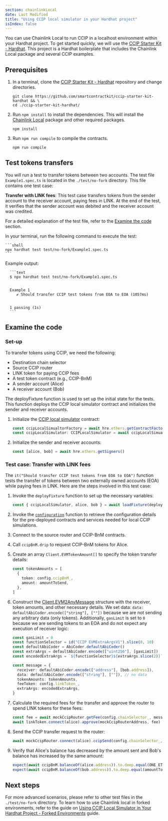 ```yaml
---
section: chainlinkLocal
date: Last Modified
title: "Using CCIP local simulator in your Hardhat project"
isIndex: false
---
```


You can use Chainlink Local to run CCIP in a localhost environment within your Hardhat project. To get started quickly, we will use the [CCIP Starter Kit - Hardhat](https://github.com/smartcontractkit/ccip-starter-kit-hardhat). This project is a Hardhat boilerplate that includes the Chainlink Local package and several CCIP examples.

## Prerequisites

1. In a terminal, clone the [CCIP Starter Kit - Hardhat](https://github.com/smartcontractkit/ccip-starter-kit-hardhat) repository and change directories.

   ```shell
   git clone https://github.com/smartcontractkit/ccip-starter-kit-hardhat && \
   cd ./ccip-starter-kit-hardhat/
   ```

1. Run `npm install` to install the dependencies. This will install the [Chainlink Local](https://github.com/smartcontractkit/chainlink-local) package and other required packages.

   ```shell
   npm install
   ```

1. Run `npm run compile` to compile the contracts.

   ```shell
   npm run compile
   ```

## Test tokens transfers

You will run a test to transfer tokens between two accounts. The test file `Example1.spec.ts` is located in the `./test/no-fork` directory. This file contains one test case:

**Transfer with LINK fees**: This test case transfers tokens from the sender account to the receiver account, paying fees in LINK. At the end of the test, it verifies that the sender account was debited and the receiver account was credited.

For a detailed explanation of the test file, refer to the [Examine the code](#examine-the-code) section.

In your terminal, run the following command to execute the test:

    ```shell
    npx hardhat test test/no-fork/Example1.spec.ts
    ```

Example output:

      ```text
      $ npx hardhat test test/no-fork/Example1.spec.ts


      Example 1
         ✔ Should transfer CCIP test tokens from EOA to EOA (1057ms)


      1 passing (1s)
      ```

## Examine the code

### Set-up

To transfer tokens using CCIP, we need the following:

- Destination chain selector
- Source CCIP router
- LINK token for paying CCIP fees
- A test token contract (e.g., CCIP-BnM)
- A sender account (Alice)
- A receiver account (Bob)

The deployFixture function is used to set up the initial state for the tests. This function deploys the CCIP local simulator contract and initializes the sender and receiver accounts.

1.  Initialize the [CCIP local simulator](/chainlink-local/api-reference/solidity/ccip/cciplocalsimulator#cciplocalsimulator) contract:

    ```typescript
    const ccipLocalSimualtorFactory = await hre.ethers.getContractFactory("CCIPLocalSimulator")
    const ccipLocalSimulator: CCIPLocalSimulator = await ccipLocalSimualtorFactory.deploy()
    ```

1.  Initialize the sender and receiver accounts:

    ```typescript
    const [alice, bob] = await hre.ethers.getSigners()
    ```

### Test case: Transfer with LINK fees

The `it("Should transfer CCIP test tokens from EOA to EOA")` function tests the transfer of tokens between two externally owned accounts (EOA) while paying fees in LINK. Here are the steps involved in this test case:

1. Invoke the `deployFixture` function to set up the necessary variables:

   ```typescript
   const { ccipLocalSimulator, alice, bob } = await loadFixture(deployFixture)
   ```

1. Invoke the [`configuration`](/chainlink-local/api-reference/solidity/ccip/cciplocalsimulator#configuration) function to retrieve the configuration details for the pre-deployed contracts and services needed for local CCIP simulations.

1. Connect to the source router and CCIP-BnM contracts.

1. Call `ccipBnM.drip` to request CCIP-BnM tokens for Alice.

1. Create an array `Client.EVMTokenAmount[]` to specify the token transfer details:

   ```typescript
   const tokenAmounts = [
     {
       token: config.ccipBnM_,
       amount: amountToSend,
     },
   ]
   ```

1. Construct the [Client.EVM2AnyMessage](/ccip/api-reference/client#evm2anymessage) structure with the receiver, token amounts, and other necessary details. We set data: `data: defaultAbiCoder.encode(["string"], [""])` because we are not sending any arbitrary data (only tokens). Additionally, `gasLimit` is set to `0` because we are sending tokens to an EOA and do not expect any execution of receiver logic:

   ```typescript
   const gasLimit = 0
   const functionSelector = id("CCIP EVMExtraArgsV1").slice(0, 10)
   const defaultAbiCoder = AbiCoder.defaultAbiCoder()
   const extraArgs = defaultAbiCoder.encode(["uint256"], [gasLimit])
   const encodedExtraArgs = `${functionSelector}${extraArgs.slice(2)}`

   const message = {
     receiver: defaultAbiCoder.encode(["address"], [bob.address]),
     data: defaultAbiCoder.encode(["string"], [""]), // no data
     tokenAmounts: tokenAmounts,
     feeToken: config.linkToken_,
     extraArgs: encodedExtraArgs,
   }
   ```

1. Calculate the required fees for the transfer and approve the router to spend LINK tokens for these fees:

   ```typescript
   const fee = await mockCcipRouter.getFee(config.chainSelector_, message)
   await linkToken.connect(alice).approve(mockCcipRouterAddress, fee)
   ```

1. Send the CCIP transfer request to the router:

   ```typescript
   await mockCcipRouter.connect(alice).ccipSend(config.chainSelector_, message)
   ```

1. Verify that Alice's balance has decreased by the amount sent and Bob's balance has increased by the same amount:

   ```typescript
   expect(await ccipBnM.balanceOf(alice.address)).to.deep.equal(ONE_ETHER - amountToSend)
   expect(await ccipBnM.balanceOf(bob.address)).to.deep.equal(amountToSend)
   ```

## Next steps

For more advanced scenarios, please refer to other test files in the `./test/no-fork` directory. To learn how to use Chainlink local in forked environments, refer to the guide on [Using CCIP Local Simulator in Your Hardhat Project - Forked Environments](/chainlink-local/build/ccip/hardhat/local-simulator-fork) guide.
